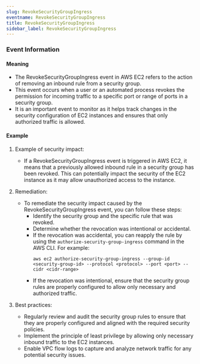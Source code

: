 ```yaml
--- 
slug: RevokeSecurityGroupIngress
eventname: RevokeSecurityGroupIngress
title: RevokeSecurityGroupIngress
sidebar_label: RevokeSecurityGroupIngress
---
```

                       


### Event Information

#### Meaning

- The RevokeSecurityGroupIngress event in AWS EC2 refers to the action of removing an inbound rule from a security group.
- This event occurs when a user or an automated process revokes the permission for incoming traffic to a specific port or range of ports in a security group.
- It is an important event to monitor as it helps track changes in the security configuration of EC2 instances and ensures that only authorized traffic is allowed.

#### Example

1. Example of security impact: 
   - If a RevokeSecurityGroupIngress event is triggered in AWS EC2, it means that a previously allowed inbound rule in a security group has been revoked. This can potentially impact the security of the EC2 instance as it may allow unauthorized access to the instance.

2. Remediation:
   - To remediate the security impact caused by the RevokeSecurityGroupIngress event, you can follow these steps:
     - Identify the security group and the specific rule that was revoked.
     - Determine whether the revocation was intentional or accidental.
     - If the revocation was accidental, you can reapply the rule by using the `authorize-security-group-ingress` command in the AWS CLI. For example:
       ```
       aws ec2 authorize-security-group-ingress --group-id <security-group-id> --protocol <protocol> --port <port> --cidr <cidr-range>
       ```
     - If the revocation was intentional, ensure that the security group rules are properly configured to allow only necessary and authorized traffic.

3. Best practices:
   - Regularly review and audit the security group rules to ensure that they are properly configured and aligned with the required security policies.
   - Implement the principle of least privilege by allowing only necessary inbound traffic to the EC2 instances.
   - Enable VPC flow logs to capture and analyze network traffic for any potential security issues.

 